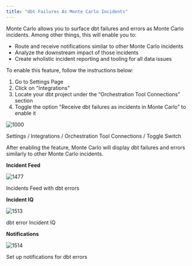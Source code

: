 ```yaml
---
title: "dbt Failures As Monte Carlo Incidents"
---
```


Monte Carlo allows you to surface dbt failures and errors as Monte Carlo incidents. Among other things, this will enable you to:

* Route and receive notifications similar to other Monte Carlo incidents
* Analyze the downstream impact of those incidents
* Create wholistic incident reporting and tooling for all data issues

To enable this feature, follow the instructions below:

1. Go to Settings Page
2. Click on "Integrations"
3. Locate your dbt project under the “Orchestration Tool Connections” section
4. Toggle the option "Receive dbt failures as incidents in Monte Carlo” to enable it

![1000](/images/f4f2a46-Screen_Shot_2022-07-19_at_15.49.04.png "Screen Shot 2022-07-19 at 15.49.04.png")

Settings / Integrations / Orchestration Tool Connections / Toggle Switch

After enabling the feature, Monte Carlo will display dbt failures and errors similarly to other Monte Carlo incidents.

**Incident Feed**

![1477](/images/82af27c-Screen_Shot_2022-07-25_at_15.55.11.png "Screen Shot 2022-07-25 at 15.55.11.png")

Incidents Feed with dbt errors

**Incident IQ**

![1513](/images/902c467-Screen_Shot_2022-07-25_at_15.56.05.png "Screen Shot 2022-07-25 at 15.56.05.png")

dbt error Incident IQ

**Notifications**

![1514](/images/e37cc9b-Screen_Shot_2022-07-25_at_15.57.04.png "Screen Shot 2022-07-25 at 15.57.04.png")

Set up notifications for dbt errors